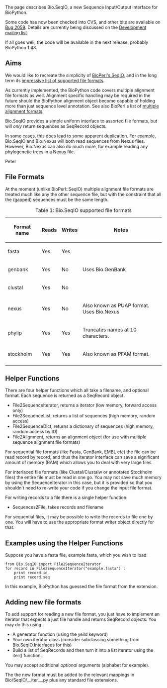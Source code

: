 The page describes Bio.SeqIO, a new Sequence Input/Output interface for BioPython.

Some code has now been checked into CVS, and other bits are available on [http://bugzilla.open-bio.org/show_bug.cgi?id=2059 Bug 2059].  Details are currently being discussed on the [http://biopython.org/wiki/Mailing_lists Development mailing list].

If all goes well, the code will be available in the next release, probably BioPython 1.43.

== Aims ==

We would like to recreate the simplicity of [http://www.bioperl.org/wiki/HOWTO:SeqIO BioPerl's SeqIO], and in the long term its [http://www.bioperl.org/wiki/Sequence_formats impressive list of supported file formats].

As currently implemented, the BioPython code covers multiple alignment file formats as well.  Alignment specific handling may be required in the future should the BioPython alignment object become capable of holding more than just sequence level annotation.  See also BioPerl's list of [http://www.bioperl.org/wiki/Multiple_alignment_formats multiple alignment formats].

Bio.SeqIO provides a simple uniform interface to assorted file formats, but will ''only'' return sequences as SeqRecord objects.  

In some cases, this does lead to some apparent duplication.  For example, Bio.SeqIO and Bio.Nexus will both read sequences from Nexus files.  However, Bio.Nexus can also do much more, for example reading any phylogenetic trees in a Nexus file.

Peter

== File Formats ==

At the moment (unlike BioPerl::SeqIO) multiple alignment file formats are treated much like any the other sequence file, but with the constraint that all the (gapped) sequences must be the same length.

{| border="1" cellpadding="4" cellspacing="0"
|+ Table 1: Bio.SeqIO supported file formats
|-
! Format name
! Reads
! Writes
! Notes
|-
| fasta   
| Yes
| Yes
|
|-  
| genbank 
| Yes
| No
| Uses Bio.GenBank
|-
| clustal
| Yes
| No
|
|-
| nexus
| Yes
| No
| Also known as PUAP format.  Uses Bio.Nexus
|-
| phylip
| Yes
| Yes
| Truncates names at 10 characters.
|-
| stockholm
| Yes
| Yes
| Also known as PFAM format.
|-
|}

== Helper Functions ==

There are four helper functions which all take a filename, and optional format.  Each sequence is returned as a SeqRecord object.

* File2SequenceIterator, returns a iterator (low memory, forward access only)
* File2SequenceList, returns a list of sequences (high memory, random access)
* File2SequenceDict, returns a dictionary of sequences (high memory, random access by ID)
* File2Alignment, returns an alignment object (for use with multiple sequence alignment file formats)

For sequential file formats (like Fasta, GenBank, EMBL etc) the file can be read record by record, and thus the iterator interface can save a significant amount of memory (RAM) which allows you to deal with very large files.

For interlaced file formats (like Clustal/Clustalw or annotated Stockholm files) the entire file must be read in one go.  You may not save much memory by using the SequenceIterator in this case, but it is provided so that you shouldn't need to re-write your code if you change the input file format.

For writing records to a file there is a single helper function:

* Sequences2File, takes records and filename

For sequential files, it may be possible to write the records to file one by one.  You will have to use the appropriate format writer object directly for that.

== Examples using the Helper Functions ==

Suppose you have a fasta file, example.fasta, which you wish to load:

 from Bio.SeqIO import File2SequenceIterator
 for record in File2SequenceIterator("example.fasta") :
     print record.id
     print record.seq

In this example, BioPython has guessed the file format from the extension.

== Adding new file formats ==

To add support for reading a new file format, you just have to implement an iterator that expects a just file handle and returns SeqRecord objects.  You may do this using:

* A generator function (using the yeild keyword)
* Your own iterator class (consider subclassing something from Bio.SeqIO.Interfaces for this)
* Build a list of SeqRecords and then turn it into a list iterator using the iter() function.

You may accept additional ''optional'' arguments (alphabet for example).

The the new format must be added to the relevant mappings in Bio/SeqIO/__iter__.py plus any standard file extensions.